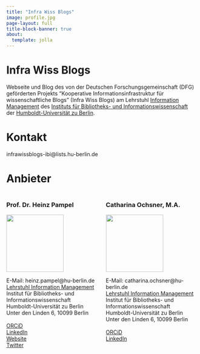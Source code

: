 ```yaml
---
title: "Infra Wiss Blogs"
image: profile.jpg
page-layout: full
title-block-banner: true
about: 
  template: jolla
---
```


# Infra Wiss Blogs

Webseite und Blog des von der Deutschen Forschungsgemeinschaft (DFG) geförderten Projekts "Kooperative Informationsinfrastruktur für wissenschaftliche Blogs" (Infra Wiss Blogs) am Lehrstuhl [Information Management](http://hu-berlin.de/infomgnt) des [Instituts für Bibliotheks- und Informationswissenschaft](https://www.ibi.hu-berlin.de/de) der [Humboldt-Universität zu Berlin](https://www.hu-berlin.de).

# Kontakt

infrawissblogs-ibi\@lists.hu-berlin.de

# Anbieter

::::: columns
::: {.column width="50%"}
### Prof. Dr. Heinz Pampel

![](Heinz.jpeg){width="40mm"}

E-Mail: heinz.pampel\@hu-berlin.de \
[Lehrstuhl Information Management](https://www.ibi.hu-berlin.de/de/forschung/infomanagement) \
Institut für Bibliotheks- und Informationswissenschaft \
Humboldt-Universität zu Berlin \
Unter den Linden 6, 10099 Berlin\
\
[ORCiD](https://orcid.org/0000-0003-3334-2771) \
[LinkedIn](https://www.linkedin.com/in/heinzpampel?lipi=urn%3Ali%3Apage%3Ad_flagship3_profile_view_base_contact_details%3B3GTtIn%2BCSiu2t%2Bzlkv%2BjQA%3D%3D) \
[Website](https://heinzpampel.de/) \
[Twitter](https://twitter.com/pampel)
:::

::: {.column width="50%"}
### Catharina Ochsner, M.A.

![](Catharina.jpg){width="40mm"}

E-Mail: catharina.ochsner\@hu-berlin.de \
[Lehrstuhl Information Management](https://www.ibi.hu-berlin.de/de/forschung/infomanagement) \
Institut für Bibliotheks- und Informationswissenschaft \
Humboldt-Universität zu Berlin \
Unter den Linden 6, 10099 Berlin\
 \
[ORCiD](https://orcid.org/0009-0005-3885-3951) \
[LinkedIn](www.linkedin.com/in/catharina-ochsner-86145817b)
:::
:::::
